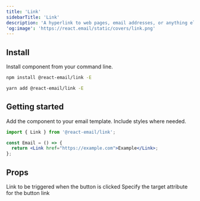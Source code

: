 ```yaml
---
title: 'Link'
sidebarTitle: 'Link'
description: 'A hyperlink to web pages, email addresses, or anything else a URL can address.'
'og:image': 'https://react.email/static/covers/link.png'
---
```


## Install

Install component from your command line.

<CodeGroup>

```sh npm
npm install @react-email/link -E
```

```sh yarn
yarn add @react-email/link -E
```

</CodeGroup>

## Getting started

Add the component to your email template. Include styles where needed.

```jsx
import { Link } from '@react-email/link';

const Email = () => {
  return <Link href="https://example.com">Example</Link>;
};
```

## Props

<ResponseField name="href" type="string" required>
  Link to be triggered when the button is clicked
</ResponseField>

<ResponseField name="target" type="string" default="_blank">
  Specify the target attribute for the button link
</ResponseField>

<Snippet file="support.mdx" />
